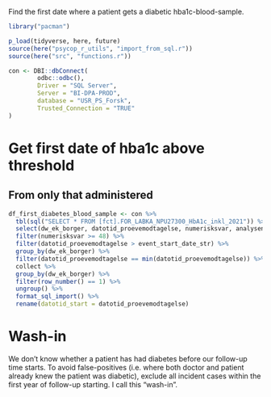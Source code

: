 Find the first date where a patient gets a diabetic hba1c-blood-sample.

```r
library("pacman")

p_load(tidyverse, here, future)
source(here("psycop_r_utils", "import_from_sql.r"))
source(here("src", "functions.r"))

```

```r
con <- DBI::dbConnect(
        odbc::odbc(),
        Driver = "SQL Server",
        Server = "BI-DPA-PROD",
        database = "USR_PS_Forsk",
        Trusted_Connection = "TRUE"
)
```

# Get first date of hba1c above threshold
## From only that administered
```r
df_first_diabetes_blood_sample <- con %>% 
  tbl(sql("SELECT * FROM [fct].FOR_LABKA_NPU27300_HbA1c_inkl_2021")) %>% 
  select(dw_ek_borger, datotid_proevemodtagelse, numerisksvar, analysenavn) %>% 
  filter(numerisksvar >= 48) %>% 
  filter(datotid_proevemodtagelse > event_start_date_str) %>% 
  group_by(dw_ek_borger) %>% 
  filter(datotid_proevemodtagelse == min(datotid_proevemodtagelse)) %>% 
  collect %>% 
  group_by(dw_ek_borger) %>% 
  filter(row_number() == 1) %>% 
  ungroup() %>% 
  format_sql_import() %>% 
  rename(datotid_start = datotid_proevemodtagelse)
```

# Wash-in
We don't know whether a patient has had diabetes before our follow-up time starts. To avoid false-positives (i.e. where both doctor and patient already knew the patient was diabetic), exclude all incident cases within the first year of follow-up starting. I call this "wash-in".